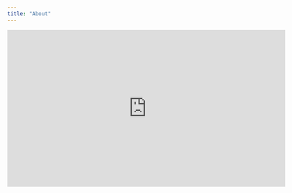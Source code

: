 ```yaml
---
title: "About"
---
```


<iframe width="638" height="360" src="https://www.youtube.com/embed/lDp-NHjrK-4" frameborder="0" allow="accelerometer; autoplay; encrypted-media; gyroscope; picture-in-picture" allowfullscreen></iframe>